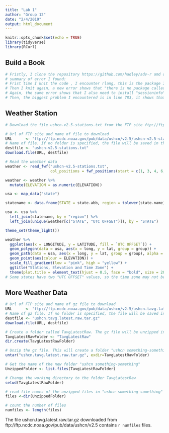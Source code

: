 ---
title: "Lab 1"
author: "Group 12"
date: "2/4/2019"
output: html_document
---

```{r setup, include=FALSE}
knitr::opts_chunk$set(echo = TRUE)
library(tidyverse)
library(RCurl)
```

## Build a Book

```{r}
# Fristly, I clone the repository https://github.com/hadley/adv-r amd open the R project in the   repository in RStudio. When I want to knit the file index.Rmd, I encounter some errors.
# summary of error I found:
# Frist time I knit the code , I encounter rlang, this is the package I need to install in R.
# Then I knit again, a new error shows that "there is no package called desc", so I install      desc package in my computer.
# Again, the same error shows that I also need to install "sessioninfo" and "lobstr".
# Then, the biggest problem I encountered is in line 783, it shows that `err` inherits from `warning/condition` not `error_bad_argument`. I tried to install some packages to deal with it, but it is not working.
```


## Weather Station

```{r, include=FALSE}
# Download the file ushcn-v2.5-stations.txt from the FTP site ftp://ftp.ncdc.noaa.gov/pub/data/ushcn/v2.5:

# Url of FTP site and name of file to download
URL      <- "ftp://ftp.ncdc.noaa.gov/pub/data/ushcn/v2.5/ushcn-v2.5-stations.txt"
# Name of file. If no folder is specified, the file will be saved in the working directory.
destfile <- "ushcn-v2.5-stations.txt"
download.file(URL, destfile)
```

```{r, include=FALSE}
# Read the weather data
weather <- read_fwf("ushcn-v2.5-stations.txt",
                    col_positions = fwf_positions(start = c(1, 3, 4, 6, 13, 22, 33, 39, 42, 73, 80, 87, 94), end = c(2, 3, 5, 11, 20, 30, 37, 40, 71, 78, 85, 92, 95), col_names = c("COUNTRY CODE", "NETWORK CODE ", "ID PLACEHOLDERS", "COOP ID", "LATITUDE", "LONGITUDE", "ELEVATION", "STATE", "NAME", "COMPONENT 1", "COMPONENT 2", "COMPONENT 3", "UTC OFFSET")))

weather <- weather %>%
  mutate(ELEVATION = as.numeric(ELEVATION))

usa <- map_data("state")

statename <- data.frame(STATE = state.abb, region = tolower(state.name), stringsAsFactors = FALSE)

usa <- usa %>% 
  left_join(statename, by = "region") %>%
  left_join(unique(weather[c("STATE", "UTC OFFSET")]), by = "STATE")
```

```{r echo=FALSE}
theme_set(theme_light())

weather %>%
  ggplot(aes(x = LONGITUDE, y = LATITUDE, fill = `UTC OFFSET`)) + 
  geom_polygon(data = usa, aes(x = long, y = lat, group = group)) +
  geom_path(data = usa, aes(x = long, y = lat, group = group), alpha = 0.3) +
  geom_point(aes(colour = ELEVATION)) + 
  scale_fill_gradient(low = "pink", high = "yellow") +
  ggtitle("Stations, Elevation and Time Zone") +
  theme(plot.title = element_text(hjust = 0.5, face = "bold", size = 20))
# Some states have two "UTC OFFSET" values, so the time zone may not be exactly true
```



## More Weather Data
```{r, include=FALSE}
# Url of FTP site and name of gz file to download
URL      <- "ftp://ftp.ncdc.noaa.gov/pub/data/ushcn/v2.5/ushcn.tavg.latest.raw.tar.gz"
# Name of gz file. If no folder is specified, the file will be saved in the working directory.
destfile <- "ushcn.tavg.latest.raw.tar.gz"
download.file(URL, destfile)
```

```{r, echo=FALSE}
# Create a folder called TavgLatestRaw. The gz file will be unzipped in this folder.
TavgLatestRawFolder <- "TavgLatestRaw"
dir.create(TavgLatestRawFolder)

# Unzip the gz file. This will create a folder "ushcn something-something" within the TavgLatestRaw folder. This newest folder will contains the unzipped files.
untar("ushcn.tavg.latest.raw.tar.gz", exdir=TavgLatestRawFolder) 

# Get the name of the new folder "ushcn something-something"
UnzippedFolder <- list.files(TavgLatestRawFolder)

# Change the working directory to the folder TavgLatestRaw
setwd(TavgLatestRawFolder)

# read file names of the unzipped files in "ushcn something-something"
files <-dir(UnzippedFolder)

# count the number of files 
numfiles <- length(files)
```
The file ushcn.tavg.latest.raw.tar.gz downloaded from ftp://ftp.ncdc.noaa.gov/pub/data/ushcn/v2.5  contains `r numfiles` files.

